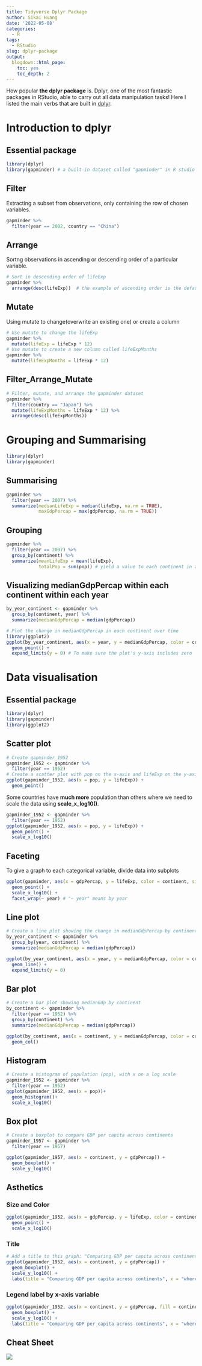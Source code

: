 ```yaml
---
title: Tidyverse Dplyr Package
author: Sikai Huang
date: '2022-05-08'
categories:
  - R
tags:
  - RStudio
slug: dplyr-package
output:
  blogdown::html_page:
    toc: yes
    toc_depth: 2
---
```


How popular **the dplyr package** is. Dplyr, one of the most fantastic packages in RStudio, able to carry out all data manipulation tasks! Here I listed the main verbs that are built in [dplyr](https://dplyr.tidyverse.org/).

# Introduction to dplyr

## Essential package

```r
library(dplyr)
library(gapminder) # a built-in dataset called "gapminder" in R studio
```

## Filter

Extracting a subset from observations, only containing the row of chosen variables.

```r
gapminder %>%
  filter(year == 2002, country == "China") 
```

## Arrange

Sortng observations in ascending or descending order of a particular variable.

```r
# Sort in descending order of lifeExp
gapminder %>%
  arrange(desc(lifeExp))  # the example of ascending order is the default setup not shown here
```

## Mutate

Using mutate to change(overwrite an existing one) or create a column

```r
# Use mutate to change the lifeExp
gapminder %>%
  mutate(lifeExp = lifeExp * 12)
# Use mutate to create a new column called lifeExpMonths
gapminder %>%
  mutate(lifeExpMonths = lifeExp * 12)
```

## Filter_Arrange_Mutate

```r
# Filter, mutate, and arrange the gapminder dataset
gapminder %>%
  filter(country == "Japan") %>%
  mutate(lifeExpMonths = lifeExp * 12) %>%
  arrange(desc(lifeExpMonths))
```

# Grouping and Summarising

```r
library(dplyr)
library(gapminder)
```

## Summarising

```r
gapminder %>%
  filter(year == 2007) %>%
  summarize(medianLifeExp = median(lifeExp, na.rm = TRUE),
            maxGdpPercap = max(gdpPercap, na.rm = TRUE))
```

## Grouping

```r
gapminder %>%
  filter(year == 2007) %>%
  group_by(continent) %>%
  summarize(meanLifeExp = mean(lifeExp),
            totalPop = sum(pop)) # yield a value to each continent in a total of 5
```

## Visualizing medianGdpPercap within each continent within each year

```r
by_year_continent <- gapminder %>%
  group_by(continent, year) %>%
  summarize(medianGdpPercap = median(gdpPercap))
```

```r
# Plot the change in medianGdpPercap in each continent over time
library(ggplot2)
ggplot(by_year_continent, aes(x = year, y = medianGdpPercap, color = continent)) +
  geom_point() +
  expand_limits(y = 0) # To make sure the plot's y-axis includes zero
```

# Data visualisation

## Essential package

```r
library(dplyr)
library(gapminder)
library(ggplot2)
```

## Scatter plot

```r
# Create gapminder_1952
gapminder_1952 <- gapminder %>%
  filter(year == 1952)
# Create a scatter plot with pop on the x-axis and lifeExp on the y-axis
ggplot(gapminder_1952, aes(x = pop, y = lifeExp)) +
  geom_point()
```

Some countries have **much more** population than others where we need to scale the data using **scale_x\_log10()**.

```r
gapminder_1952 <- gapminder %>%
  filter(year == 1952)
ggplot(gapminder_1952, aes(x = pop, y = lifeExp)) +
  geom_point() +
  scale_x_log10()
```

## Faceting

To give a graph to each categorical variable, divide data into subplots

```r
ggplot(gapminder, aes(x = gdpPercap, y = lifeExp, color = continent, size = pop))+
  geom_point() +
  scale_x_log10() +
  facet_wrap(~ year) # "~ year" means by year
```

## Line plot

```r
# Create a line plot showing the change in medianGdpPercap by continent over time
by_year_continent <- gapminder %>%
  group_by(year, continent) %>%
  summarize(medianGdpPercap = median(gdpPercap))

ggplot(by_year_continent, aes(x = year, y = medianGdpPercap, color = continent)) +
  geom_line() +
  expand_limits(y = 0)
```

## Bar plot

```r
# Create a bar plot showing medianGdp by continent
by_continent <- gapminder %>%
  filter(year == 1952) %>%
  group_by(continent) %>%
  summarize(medianGdpPercap = median(gdpPercap))

ggplot(by_continent, aes(x = continent, y = medianGdpPercap, color = continent)) +
  geom_col()
```

## Histogram

```r
# Create a histogram of population (pop), with x on a log scale
gapminder_1952 <- gapminder %>%
  filter(year == 1952)
ggplot(gapminder_1952, aes(x = pop))+
  geom_histogram()+
  scale_x_log10()
```

## Box plot

```r
# Create a boxplot to compare GDP per capita across continents
gapminder_1957 <- gapminder %>%
  filter(year == 1957)

ggplot(gapminder_1957, aes(x = continent, y = gdpPercap)) +
  geom_boxplot() +
  scale_y_log10()
```

## Asthetics

### Size and Color

```r
ggplot(gapminder_1952, aes(x = gdpPercap, y = lifeExp, color = continent, size = pop)) + 
  geom_point() + 
  scale_x_log10()
```

### Title

```r
# Add a title to this graph: "Comparing GDP per capita across continents"
ggplot(gapminder_1952, aes(x = continent, y = gdpPercap)) +
  geom_boxplot() +
  scale_y_log10() +
  labs(title = "Comparing GDP per capita across continents", x = "where continent", y = "how much GDP per capita") # Or plot + ggtitle("Comparing GDP per capita across continents") + xlab("where continent") + ylab("how much gdpPercap")
```

### Legend label by x-axis variable

```r
ggplot(gapminder_1952, aes(x = continent, y = gdpPercap, fill = continent)) +
  geom_boxplot() +
  scale_y_log10() +
  labs(title = "Comparing GDP per capita across continents", x = "where continent", y = "how much GDP per capita", fill = "Continent")
```

## Cheat Sheet

[![](images/download.png)](https://dplyr.tidyverse.org/)
